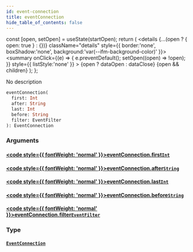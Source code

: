 ```yaml
---
id: event-connection
title: eventConnection
hide_table_of_contents: false
---
```









  const [open, setOpen] = useState(startOpen);
  return (
    <details {...(open ? { open: true } : {})} className="details" style={{ border:'none', boxShadow:'none', background:'var(--ifm-background-color)' }}>
      <summary
        onClick={(e) => {
          e.preventDefault();
          setOpen((open) => !open);
        }}
        style={{ listStyle:'none' }}
      >
      {open ? dataOpen : dataClose}
      </summary>
      {open && children}
    </details>
  );
};








No description


```graphql
eventConnection(
  first: Int
  after: String
  last: Int
  before: String
  filter: EventFilter
): EventConnection
```




### Arguments

#### [<code style={{ fontWeight: 'normal' }}>eventConnection.<b>first</b></code>](#)<Bullet />[`Int`](/references/sui-api/graphql/reference/scalars/int) <Badge class="badge badge--secondary" text="scalar"/> 
> 
> 
> 
> 

#### [<code style={{ fontWeight: 'normal' }}>eventConnection.<b>after</b></code>](#)<Bullet />[`String`](/references/sui-api/graphql/reference/scalars/string) <Badge class="badge badge--secondary" text="scalar"/> 
> 
> 
> 
> 

#### [<code style={{ fontWeight: 'normal' }}>eventConnection.<b>last</b></code>](#)<Bullet />[`Int`](/references/sui-api/graphql/reference/scalars/int) <Badge class="badge badge--secondary" text="scalar"/> 
> 
> 
> 
> 

#### [<code style={{ fontWeight: 'normal' }}>eventConnection.<b>before</b></code>](#)<Bullet />[`String`](/references/sui-api/graphql/reference/scalars/string) <Badge class="badge badge--secondary" text="scalar"/> 
> 
> 
> 
> 

#### [<code style={{ fontWeight: 'normal' }}>eventConnection.<b>filter</b></code>](#)<Bullet />[`EventFilter`](/references/sui-api/graphql/reference/inputs/event-filter) <Badge class="badge badge--secondary" text="input"/> 
> 
> 
> 
> 

### Type

#### [`EventConnection`](/references/sui-api/graphql/reference/objects/event-connection) <Badge class="badge badge--secondary" text="object"/> 
> 
> 
> 
> 



